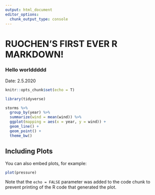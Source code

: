 ```yaml
---
output: html_document
editor_options: 
  chunk_output_type: console
---
```


# RUOCHEN'S FIRST EVER R MARKDOWN!

### Hello worlddddd

Date: 2.5.2020

```r
knitr::opts_chunk$set(echo = T)

```

```r
library(tidyverse)

```

```r
storms %>%
  group_by(year) %>%
  summarize(wind = mean(wind)) %>%
  ggplot(mapping = aes(x = year, y = wind)) +
  geom_line() +
  geom_point() +
  theme_bw()

```

## Including Plots

You can also embed plots, for example:

```r
plot(pressure)
```

Note that the `echo = FALSE` parameter was added to the code chunk to prevent printing of the R code that generated the plot.
